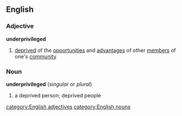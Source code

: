 ==English==
===Adjective===
'''underprivileged'''
#[[deprived]] of the [[opportunities]] and [[advantage]]s of other [[member]]s of one's [[community]]
===Noun===
'''underprivileged'''  (''singular'' or ''plural'')
#a deprived person; deprived people
[[category:English adjectives]]
[[category:English nouns]]